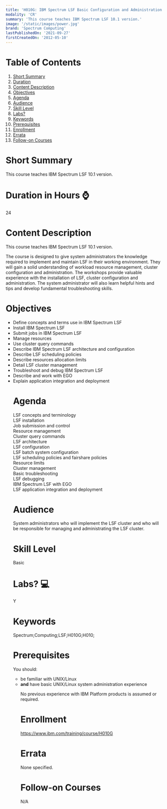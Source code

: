 ```yaml
---
title: 'H010G: IBM Spectrum LSF Basic Configuration and Administration for Linux'
modality: 'CR'
summary: 'This course teaches IBM Spectrum LSF 10.1 version.'
image: '/static/images/power.jpg'
brand: 'Spectrum Computing'
lastPublishedOn: '2021-09-27'
firstCreatedOn: '2012-05-10'
---
```

# Table of Contents
1.  [Short Summary](#short-summary)
2.  [Duration](#duration-in-hours-)
3.  [Content Description](#content-description)
4.  [Objectives](#objectives)
5.  [Agenda](#agenda)
6.  [Audience](#audience)
7.  [Skill Level](#skill-level)
8.  [Labs?](#labs-)
9.  [Keywords](#keywords)
10. [Prerequisites](#prerequisites)
11. [Enrollment](#enrollment)
12. [Errata](#errata)
13. [Follow-on Courses](#follow-on-courses)

# Short Summary
This course teaches IBM Spectrum LSF 10.1 version.

# Duration in Hours ⌚
24

# Content Description
<p>This course teaches IBM Spectrum LSF 10.1 version.</p>

<p>The course is designed to give system administrators the knowledge required to implement and maintain LSF in their working environment. They will gain a solid understanding of workload resource management, cluster configuration and administration. The workshops provide valuable experience with the installation of LSF, cluster configuration and administration. The system administrator will also learn helpful hints and tips and develop fundamental troubleshooting skills.</p>

# Objectives
<ul />
	<li />Define concepts and terms use in IBM Spectrum LSF
	<li />Install IBM Spectrum LSF
	<li />Submit jobs in IBM Spectrum LSF
	<li />Manage resources
	<li />Use cluster query commands
	<li />Describe IBM Spectrum LSF architecture and configuration
	<li />Describe LSF scheduling policies
	<li />Describe resources allocation limits
	<li />Detail LSF cluster management
	<li />Troubleshoot and debug IBM Spectrum LSF
	<li />Describe and work with EGO
	<li />Explain application integration and deployment


# Agenda
<p>LSF concepts and terminology<br />LSF installation<br />Job submission and control<br />Resource management<br />Cluster query commands<br />LSF architecture<br />LSF configuration<br />LSF batch system configuration<br />LSF scheduling policies and fairshare policies<br />Resource limits<br />Cluster management<br />Basic troubleshooting<br />LSF debugging<br />IBM Spectrum LSF with EGO<br />LSF application integration and deployment</p>

# Audience
<p>System administrators who will implement the LSF cluster and who will be responsible for managing and administrating the LSF cluster.</p>

# Skill Level
Basic               

# Labs? 💻
Y

# Keywords
Spectrum;Computing;LSF;H010G;H010;

# Prerequisites
<p>You should:</p>

<ul />
	<li />be familiar with UNIX/Linux
	<li /><strong>and</strong> have basic UNIX/Linux system administration experience


<p>No previous experience with IBM Platform products is assumed or required.</p>

# Enrollment
https://www.ibm.com/training/course/H010G

# Errata
None specified.

# Follow-on Courses
N/A

